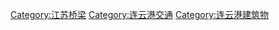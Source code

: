[[Category:江苏桥梁|Category:江苏桥梁]]
[[Category:连云港交通|Category:连云港交通]]
[[Category:连云港建筑物|Category:连云港建筑物]]